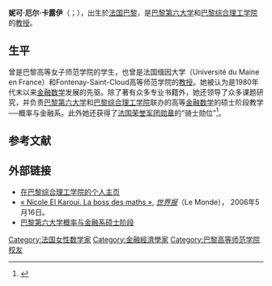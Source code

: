 '''妮可·厄尔·卡露伊'''（{{lang-fr|Nicole El Karoui}}；{{bd|1944年||||catIdx=}}），出生於[[法国|法国]][[巴黎|巴黎]]，是[[巴黎第六大学|巴黎第六大学]]和[[巴黎综合理工学院|巴黎综合理工学院]]的[[教授|教授]]。

==生平==
曾是巴黎高等女子师范学院的学生，也曾是法国缅因大学（Université du Maine en France）和Fontenay-Saint-Cloud高等师范学院的[[教授|教授]]。她被认为是1980年代末以来[[金融数学|金融数学]]发展的先驱。除了著有众多专业书籍外，她还领导了众多课题研究，并负责[[巴黎第六大学|巴黎第六大学]]和[[巴黎综合理工学院|巴黎综合理工学院]]联办的高等[[金融数学|金融数学]]的硕士阶段教学──概率与金融系。此外她还获得了[[法国荣誉军团勋章|法国荣誉军团勋章]]的“骑士勋位”<ref>{{Cite web |url=http://www.polytechnique.fr/actualites/presse/061019-pdf49.pdf |title=存档副本 |accessdate=2008-03-14 |archive-date=2006-11-23 |archive-url=https://web.archive.org/web/20061123190822/http://www.polytechnique.fr/actualites/presse/061019-pdf49.pdf |dead-url=no }}</ref>。

==参考文献==
<div class="references-small">
<references />
</div>

== 外部链接 ==
* [http://www.cmap.polytechnique.fr/~elkaroui/elkaroui2.html 在巴黎综合理工学院的个人主页]{{Wayback|url=http://www.cmap.polytechnique.fr/~elkaroui/elkaroui2.html |date=20080317073316 }}
* [http://www.finance-concepts.com/press/LeMondelabossdesmaths1.pdf « Nicole El Karoui. La boss des maths »]{{Wayback|url=http://www.finance-concepts.com/press/LeMondelabossdesmaths1.pdf |date=20070929165314 }}, ''[[世界报_(法国)|世界报]]''（Le Monde）， 2006年5月16日。
* [http://www.master-finance.proba.jussieu.fr/ 巴黎第六大学概率与金融系硕士阶段]{{Wayback|url=http://www.master-finance.proba.jussieu.fr/ |date=20071014023649 }}

{{Authority control}}
{{DEFAULTSORT:Karoui, Nicole}}
[[Category:法国女性数学家|Category:法国女性数学家]]
[[Category:金融經濟學家|Category:金融經濟學家]]
[[Category:巴黎高等师范学院校友|Category:巴黎高等师范学院校友]]